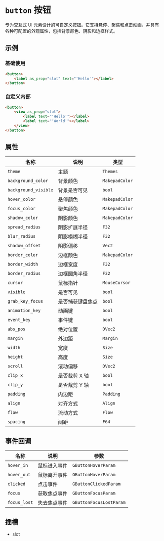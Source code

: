 # `button` 按钮

专为交互式 UI 元素设计的可自定义按钮。它支持悬停、聚焦和点击动画，并具有各种可配置的外观属性，包括背景颜色、阴影和边框样式。

## 示例

### 基础使用

```html
<button>
    <label as_prop="slot" text="'Hello'"></label>
</button>
```

### 自定义内部

```html
<button>
    <view as_prop="slot">
        <label text="'Hello'"></label>
        <label text="'World'"></label>
    </view>
</button>
```

## 属性

| 名称                  | 说明                 | 类型             |
|-----------------------|----------------------|------------------|
| `theme`              | 主题                 | `Themes`         |
| `background_color`   | 背景颜色             | `MakepadColor`   |
| `background_visible` | 背景是否可见         | `bool`           |
| `hover_color`        | 悬停颜色             | `MakepadColor`   |
| `focus_color`        | 聚焦颜色             | `MakepadColor`   |
| `shadow_color`       | 阴影颜色             | `MakepadColor`   |
| `spread_radius`      | 阴影扩展半径         | `F32`            |
| `blur_radius`        | 阴影模糊半径         | `F32`            |
| `shadow_offset`      | 阴影偏移             | `Vec2`           |
| `border_color`       | 边框颜色             | `MakepadColor`   |
| `border_width`       | 边框宽度             | `F32`            |
| `border_radius`      | 边框圆角半径         | `F32`            |
| `cursor`             | 鼠标指针             | `MouseCursor`    |
| `visible`            | 是否可见             | `bool`           |
| `grab_key_focus`     | 是否捕获键盘焦点     | `bool`           |
| `animation_key`      | 动画键               | `bool`           |
| `event_key`          | 事件键               | `bool`           |
| `abs_pos`   | 绝对位置             | `DVec2`    |
| `margin`    | 外边距               | `Margin`   |
| `width`     | 宽度                 | `Size`     |
| `height`    | 高度                 | `Size`     |
| `scroll`   | 滚动偏移             | `DVec2`      |
| `clip_x`   | 是否裁剪 X 轴         | `bool`       |
| `clip_y`   | 是否裁剪 Y 轴         | `bool`       |
| `padding`  | 内边距               | `Padding`    |
| `align`    | 对齐方式             | `Align`      |
| `flow`     | 流动方式             | `Flow`       |
| `spacing`  | 间距                 | `F64`        |

## 事件回调

| 名称         | 说明             | 参数                  |
|--------------|------------------|-----------------------|
| `hover_in`   | 鼠标进入事件     | `GButtonHoverParam`   |
| `hover_out`  | 鼠标离开事件     | `GButtonHoverParam`   |
| `clicked`    | 点击事件         | `GButtonClickedParam` |
| `focus`      | 获取焦点事件     | `GButtonFocusParam`   |
| `focus_lost` | 失去焦点事件     | `GButtonFocusLostParam` |

## 插槽

- slot